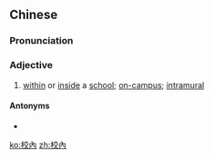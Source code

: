 {{also|校内}}
==Chinese==
{{zh-forms|s=校内}}

===Pronunciation===
{{zh-pron
|m=xiàonèi
|mn=hāu-lāi
|cat=a
}}

===Adjective===
{{zh-adj}}

# [[within]] or [[inside]] a [[school]]; [[on-campus]]; [[intramural]]

====Antonyms====
* {{zh-l|校外}}

[[ko:校內]]
[[zh:校內]]